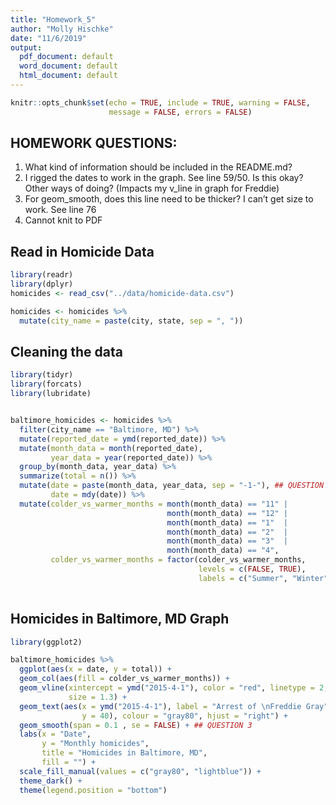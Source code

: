 ```yaml
---
title: "Homework_5"
author: "Molly Hischke"
date: "11/6/2019"
output:
  pdf_document: default
  word_document: default
  html_document: default
---
```


```r
knitr::opts_chunk$set(echo = TRUE, include = TRUE, warning = FALSE, 
                      message = FALSE, errors = FALSE)
```

## HOMEWORK QUESTIONS:
(1) What kind of information should be included in the README.md?
(2) I rigged the dates to work in the graph. See line 59/50. Is this okay? Other ways of doing? (Impacts my v_line in graph for Freddie)
(3) For geom_smooth, does this line need to be thicker? I can't get size to work. See line 76
(4) Cannot knit to PDF

## Read in Homicide Data

```r
library(readr)
library(dplyr)
homicides <- read_csv("../data/homicide-data.csv")

homicides <- homicides %>% 
  mutate(city_name = paste(city, state, sep = ", "))

```

## Cleaning the data

```r
library(tidyr)
library(forcats)
library(lubridate)


baltimore_homicides <- homicides %>% 
  filter(city_name == "Baltimore, MD") %>% 
  mutate(reported_date = ymd(reported_date)) %>% 
  mutate(month_data = month(reported_date),
         year_data = year(reported_date)) %>% 
  group_by(month_data, year_data) %>% 
  summarize(total = n()) %>% 
  mutate(date = paste(month_data, year_data, sep = "-1-"), ## QUESTION 2
         date = mdy(date)) %>% 
  mutate(colder_vs_warmer_months = month(month_data) == "11" |
                                   month(month_data) == "12" |
                                   month(month_data) == "1"  |
                                   month(month_data) == "2"  |
                                   month(month_data) == "3"  |
                                   month(month_data) == "4",
         colder_vs_warmer_months = factor(colder_vs_warmer_months, 
                                          levels = c(FALSE, TRUE),
                                          labels = c("Summer", "Winter")))
         

```

## Homicides in Baltimore, MD Graph

```r
library(ggplot2)

baltimore_homicides %>% 
  ggplot(aes(x = date, y = total)) +
  geom_col(aes(fill = colder_vs_warmer_months)) +
  geom_vline(xintercept = ymd("2015-4-1"), color = "red", linetype = 2, 
             size = 1.3) +
  geom_text(aes(x = ymd("2015-4-1"), label = "Arrest of \nFreddie Gray", 
                y = 40), colour = "gray80", hjust = "right") +
  geom_smooth(span = 0.1 , se = FALSE) + ## QUESTION 3
  labs(x = "Date",
       y = "Monthly homicides",
       title = "Homicides in Baltimore, MD",
       fill = "") +
  scale_fill_manual(values = c("gray80", "lightblue")) + 
  theme_dark() +
  theme(legend.position = "bottom") 

```

